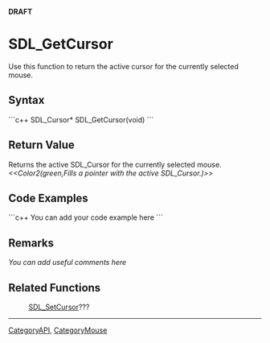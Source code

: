 <!-- pragma section-numbers off -->
<!-- pragma disable-camelcase -->
'''DRAFT'''

= SDL_GetCursor =
Use this function to return the active cursor for the currently selected mouse.


== Syntax ==
```c++
SDL_Cursor* SDL_GetCursor(void)
```

== Return Value ==
Returns the active SDL_Cursor for the currently selected mouse.  ''<<Color2(green,Fills a pointer with the active SDL_Cursor.)>>''

== Code Examples ==
```c++
You can add your code example here
```

== Remarks ==
''You can add useful comments here''

== Related Functions ==
:[[SDL_SetCursor]]???

----
[[CategoryAPI]], [[CategoryMouse]]
